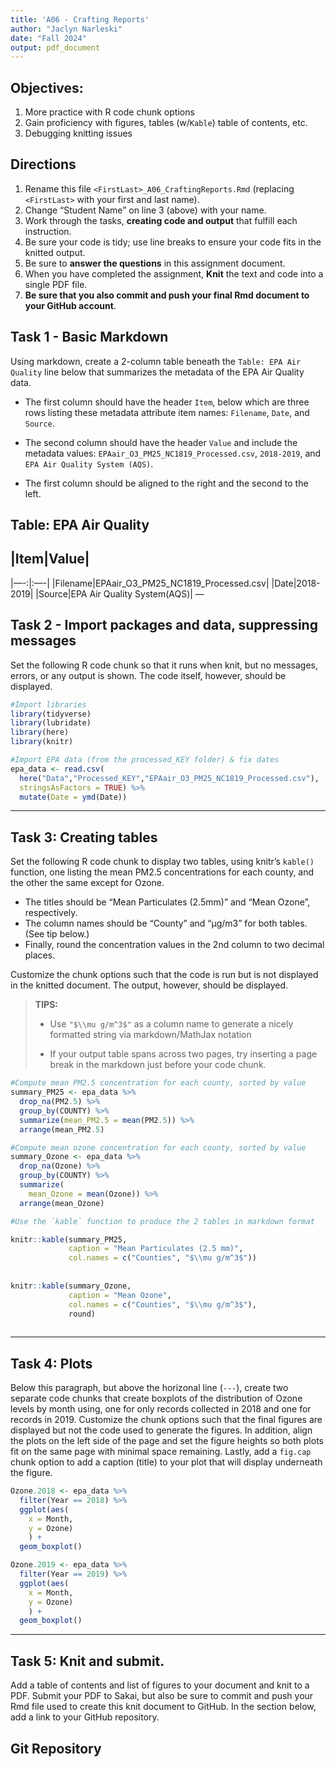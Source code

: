 ```yaml
---
title: 'A06 - Crafting Reports'
author: "Jaclyn Narleski" 
date: "Fall 2024"
output: pdf_document
---
```


## Objectives:

1.  More practice with R code chunk options
2.  Gain proficiency with figures, tables (w/`Kable`) table of contents, etc.
3.  Debugging knitting issues

## Directions

1.  Rename this file `<FirstLast>_A06_CraftingReports.Rmd` (replacing `<FirstLast>` with your first and last name).
2.  Change "Student Name" on line 3 (above) with your name.
3.  Work through the tasks, **creating code and output** that fulfill each instruction.
4.  Be sure your code is tidy; use line breaks to ensure your code fits in the knitted output.
5.  Be sure to **answer the questions** in this assignment document.
6.  When you have completed the assignment, **Knit** the text and code into a single PDF file.
7.  **Be sure that you also commit and push your final Rmd document to your GitHub account**.

## Task 1 - Basic Markdown

Using markdown, create a 2-column table beneath the `Table: EPA Air Quality` line below that summarizes the metadata of the EPA Air Quality data.

- The first column should have the header `Item`, below which are three rows listing these metadata attribute item names: `Filename`, `Date`, and `Source`.

- The second column should have the header `Value` and include the metadata values: `EPAair_O3_PM25_NC1819_Processed.csv`, `2018-2019`, and `EPA Air Quality System (AQS)`.

- The first column should be aligned to the right and the second to the left.

Table: EPA Air Quality
---
|Item|Value|
---
|----:|:----|
|Filename|EPAair_O3_PM25_NC1819_Processed.csv|
|Date|2018-2019|
|Source|EPA Air Quality System(AQS)|
---

## Task 2 - Import packages and data, suppressing messages

Set the following R code chunk so that it runs when knit, but no messages, errors, or any output is shown. The code itself, however, should be displayed.

```r
#Import libraries
library(tidyverse)
library(lubridate)
library(here)
library(knitr)

#Import EPA data (from the processed_KEY folder) & fix dates
epa_data <- read.csv(
  here("Data","Processed_KEY","EPAair_O3_PM25_NC1819_Processed.csv"),
  stringsAsFactors = TRUE) %>% 
  mutate(Date = ymd(Date))
```

---

## Task 3: Creating tables

Set the following R code chunk to display two tables, using knitr's `kable()` function, one listing the mean PM2.5 concentrations for each county, and the other the same except for Ozone. 

-   The titles should be "Mean Particulates (2.5mm)" and "Mean Ozone", respectively. 
-   The column names should be "County" and "µg/m3" for both tables. (See tip below.)
-   Finally, round the concentration values in the 2nd column to two decimal places.

Customize the chunk options such that the code is run but is not displayed in the knitted document. The output, however, should be displayed.

> **TIPS:**
>
> -   Use `"$\\mu g/m^3$"` as a column name to generate a nicely formatted string via markdown/MathJax notation
>
> -   If your output table spans across two pages, try inserting a page break in the markdown just before your code chunk.


```r
#Compute mean PM2.5 concentration for each county, sorted by value
summary_PM25 <- epa_data %>% 
  drop_na(PM2.5) %>% 
  group_by(COUNTY) %>% 
  summarize(mean_PM2.5 = mean(PM2.5)) %>% 
  arrange(mean_PM2.5)

#Compute mean ozone concentration for each county, sorted by value
summary_Ozone <- epa_data %>% 
  drop_na(Ozone) %>% 
  group_by(COUNTY) %>% 
  summarize(
    mean_Ozone = mean(Ozone)) %>% 
  arrange(mean_Ozone)

#Use the `kable` function to produce the 2 tables in markdown format

knitr::kable(summary_PM25, 
             caption = "Mean Particulates (2.5 mm)",
             col.names = c("Counties", "$\\mu g/m^3$"))
             
             
knitr::kable(summary_Ozone,
             caption = "Mean Ozone",
             col.names = c("Counties", "$\\mu g/m^3$"),
             round)
          

```

---

## Task 4: Plots

Below this paragraph, but above the horizonal line (`---`), create two separate code chunks that create boxplots of the distribution of Ozone levels by month using, one for only records collected in 2018 and one for records in 2019. Customize the chunk options such that the final figures are displayed but not the code used to generate the figures. In addition, align the plots on the left side of the page and set the figure heights so both plots fit on the same page with minimal space remaining. Lastly, add a `fig.cap` chunk option to add a caption (title) to your plot that will display underneath the figure.

```r

Ozone.2018 <- epa_data %>%
  filter(Year == 2018) %>%
  ggplot(aes(
    x = Month,
    y = Ozone)
    ) + 
  geom_boxplot()

```

```r

Ozone.2019 <- epa_data %>%
  filter(Year == 2019) %>%
  ggplot(aes(
    x = Month,
    y = Ozone)
    ) + 
  geom_boxplot()

```

---

\newpage

## Task 5: Knit and submit.

Add a table of contents and list of figures to your document and knit to a PDF. Submit your PDF to Sakai, but also be sure to commit and push your Rmd file used to create this knit document to GitHub. In the section below, add a link to your GitHub repository.

## Git Repository
